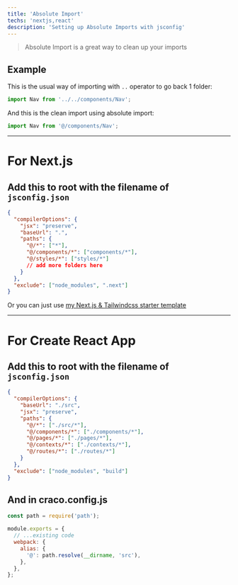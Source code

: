 ```yaml
---
title: 'Absolute Import'
techs: 'nextjs,react'
description: 'Setting up Absolute Imports with jsconfig'
---
```


> Absolute Import is a great way to clean up your imports

## Example

This is the usual way of importing with `..` operator to go back 1 folder:

```jsx
import Nav from '../../components/Nav';
```

And this is the clean import using absolute import:

```jsx
import Nav from '@/components/Nav';
```

---

# For Next.js

## Add this to root with the filename of `jsconfig.json`

```json
{
  "compilerOptions": {
    "jsx": "preserve",
    "baseUrl": ".",
    "paths": {
      "@/*": ["*"],
      "@/components/*": ["components/*"],
      "@/styles/*": ["styles/*"]
      // add more folders here
    }
  },
  "exclude": ["node_modules", ".next"]
}
```

Or you can just use [my Next.js & Tailwindcss starter template](https://github.com/theodorusclarence/nextjs-tailwind-starter)

---

# For Create React App

## Add this to root with the filename of `jsconfig.json`

```json
{
  "compilerOptions": {
    "baseUrl": "./src",
    "jsx": "preserve",
    "paths": {
      "@/*": ["./src/*"],
      "@/components/*": ["./components/*"],
      "@/pages/*": ["./pages/*"],
      "@/contexts/*": ["./contexts/*"],
      "@/routes/*": ["./routes/*"]
    }
  },
  "exclude": ["node_modules", "build"]
}
```

## And in craco.config.js

```js
const path = require('path');

module.exports = {
  // ...existing code
  webpack: {
    alias: {
      '@': path.resolve(__dirname, 'src'),
    },
  },
};
```
